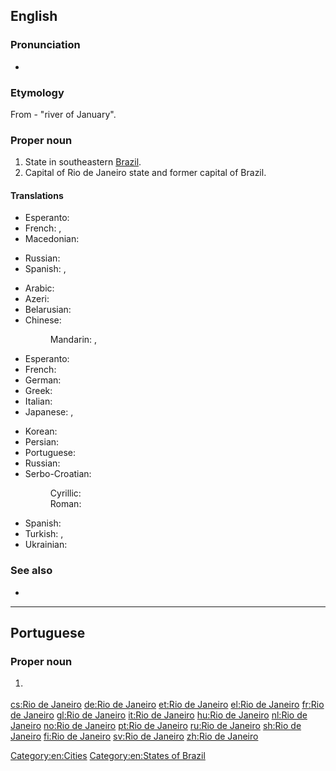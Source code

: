 ==English==
{{wikipedia}}

===Pronunciation===
* {{IPA|/ˈɹiːəʊ dɪ ʒəˈnɪəɹəʊ/|/ˈɹiːəʊ de ʒəˈneəɹəʊ/|lang=en}}

===Etymology===
From {{etyl|pt|en}} {{term|rio|Rio|lang=pt}} {{term|de|lang=pt}} {{term|janeiro|Janeiro|lang=pt}} - "river of January".

===Proper noun===
{{en-proper noun|head=[[rio|Rio]] [[de]] [[janeiro|Janeiro]]}}

# State in southeastern [[Brazil]].
# Capital of Rio de Janeiro state and former capital of Brazil.

====Translations====
{{trans-top|state}}
* Esperanto: {{t|eo|Rio-de-Ĵanejrio}}
* French: {{t|fr|État de Rio de Janeiro}}, {{t+|fr|Rio de Janeiro|m}}
* Macedonian: {{t|mk|Рио де Жанеиро|tr=Río de Žanéiro}}
{{trans-mid}}
* Russian: {{t|ru|[[шт.]] [[Рио-де-Жанейро]]|m|tr=štat Río-de-Žanɛ́jro|sc=Cyrl}}
* Spanish: {{t+|es|Río de Janeiro}}, {{t|es|Estado de Río de Janeiro}}
{{trans-bottom}}

{{trans-top|city}}
* Arabic: {{t|ar|ريو دي جانيرو|m|tr=rīyu di janīru}}
* Azeri: {{t|az|Rio-de-Janeyro}}
* Belarusian: {{t|be|Рыа-дэ-Жанэйра|m|tr=Rýa-de-Žanéjra}}
* Chinese:
*: Mandarin: {{t|cmn|里約熱內盧|sc=Hani}}, {{t+|cmn|里约热内卢|tr=Lǐyuē Rènèilú|sc=Hani}}
* Esperanto: {{t|eo|Rio-de-Ĵanejro}}
* French: {{t+|fr|Rio de Janeiro|m}}
* German: {{t+|de|Rio de Janeiro|n}}
* Greek: {{t+|el|Ρίο ντε Τζανέιρο|tr=Río de Tzanéiro}}
* Italian: {{t+|it|Rio de Janeiro|f}}
* Japanese: {{t|ja|リオデジャネイロ|tr=Riodejaneiro}}, {{qualifier|abbreviation}} {{t|ja|リオ|tr=Rio}}
{{trans-mid}}
* Korean: {{t|ko|리우데자네이루|tr=Riudejaneiru|sc=Hang}}
* Persian: {{t|fa|ریو دو ژانیرو|tr=Rio do Žâniro|sc=fa-Arab}}
* Portuguese: {{t+|pt|Rio de Janeiro|m}}
* Russian: {{t+|ru|Рио-де-Жанейро|m|tr=Río-de-Žanɛ́jro}}
* Serbo-Croatian:
*: Cyrillic: {{t|sh|Рио де Жанеиро|m}}
*: Roman: {{t|sh|Rio de Žaneiro|m}}
* Spanish: {{t+|es|Río de Janeiro|m}}
* Turkish: {{t|tr|Rio de Janeiro}}, {{t|tr|Rio}}
* Ukrainian: {{t|uk|Ріо-де-Жанейро|m|tr=Río-de-Žanéjro}}
{{trans-bottom}}

===See also===
* {{projectlink|wikipedia}}

[[Category:en:Cities]]
[[Category:en:States of Brazil]]

----

==Portuguese==

===Proper noun===
{{pt-proper noun|m|head=[[rio|Rio]] [[de]] [[janeiro|Janeiro]]}}

# {{l/en|Rio de Janeiro}} {{gloss|city}}

[[cs:Rio de Janeiro]]
[[de:Rio de Janeiro]]
[[et:Rio de Janeiro]]
[[el:Rio de Janeiro]]
[[fr:Rio de Janeiro]]
[[gl:Rio de Janeiro]]
[[it:Rio de Janeiro]]
[[hu:Rio de Janeiro]]
[[nl:Rio de Janeiro]]
[[no:Rio de Janeiro]]
[[pt:Rio de Janeiro]]
[[ru:Rio de Janeiro]]
[[sh:Rio de Janeiro]]
[[fi:Rio de Janeiro]]
[[sv:Rio de Janeiro]]
[[zh:Rio de Janeiro]]